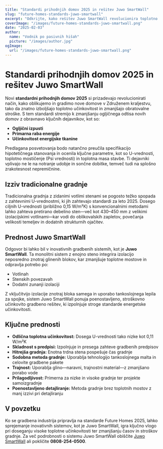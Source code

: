 ```yaml
---
title: "Standardi prihodnjih domov 2025 in rešitev Juwo SmartWall"
slug: "future-homes-standards-juwo-smartwall"
excerpt: "Odkrijte, kako rešitev Juwo SmartWall revolucionira toplotno učinkovitost in gradbene standarde za prihodnje domove."
coverImage: "/images/future-homes-standards-juwo-smartwall.png"
date: "2025-02-03"
author:
  name: "Vodnik po pasivnih hišah"
  picture: "/images/author.jpg"
ogImage:
  url: "/images/future-homes-standards-juwo-smartwall.png"
---
```


# Standardi prihodnjih domov 2025 in rešitev Juwo SmartWall

Novi **standardni prihodnjih domov 2025** si prizadevajo revolucionirati način, kako oblikujemo in gradimo nove domove v Združenem kraljestvu, tako da znatno izboljšajo toplotno učinkovitost in zmanjšajo obratovalne stroške. S tem standardi stremijo k zmanjšanju ogljičnega odtisa novih domov z obravnavo ključnih dejavnikov, kot so:

- **Ogljični izpusti**
- **Primarna raba energije**
- **Učinkovitost energijske tkanine**

Predlagana posvetovanja bodo natančno preučila specifikacijo hipotetičnega stanovanja in ocenila ključne parametre, kot so U-vrednosti, toplotno mostičenje (Psi vrednosti) in toplotna masa stavbe. Ti dejavniki vplivajo ne le na notranje udobje in sončne dobitke, temveč tudi na splošno zrakotesnost nepremičnine.

## Izziv tradicionalne gradnje

Tradicionalna gradnja z zidanimi votlimi stenami se pogosto težko spopada z zahtevnimi U-vrednostmi, ki jih zahtevajo standardi za leto 2025. Dosego ciljnih U-vrednosti (približno 0,15 W/m²K) s konvencionalnimi metodami lahko zahteva pretirano debelino sten—več kot 430–450 mm z velikimi izolacijskimi votlinami—kar vodi do oblikovalskih zapletov, povečanja velikosti temeljev in dodatnih strukturnih ojačitev.

## Prednost Juwo SmartWall

Odgovor bi lahko bil v inovativnih gradbenih sistemih, kot je **Juwo SmartWall**. Ta monolitni sistem z enojno steno integrira izolacijo neposredno znotraj glinenih blokov, kar zmanjšuje toplotne mostove in odpravlja potrebo po:

- Votlinah
- Stenskih povezavah
- Dodatni zunanji izolaciji

Z vključitvijo izolacije znotraj bloka samega in uporabo tankoslojnega lepila za spojke, sistem Juwo SmartWall ponuja poenostavljeno, stroškovno učinkovito gradbeno rešitev, ki izpolnjuje stroge standarde energetske učinkovitosti.

## Ključne prednosti

- **Odlična toplotna učinkovitost:** Dosega U-vrednosti tako nizke kot 0,11 W/m²K
- **Skladnost s predpisi:** Izpolnjuje in presega zahteve gradbenih predpisov
- **Hitrejša gradnja:** Enotna trdna stena pospešuje čas gradnje
- **Sodobna metoda gradnje:** Uporablja tehnologijo tankoslojnega malta in celovite gradbene pakete
- **Trajnost:** Uporablja glino—naravni, trajnostni material—z zmanjšano porabo vode
- **Prilagodljivost:** Primerna za nizke in visoke gradnje ter projekte samoizgradnje
- **Poenostavljeno detajliranje:** Metoda gradnje brez toplotnih mostov z manj izzivi pri detajliranju

## V povzetku

Ko se gradbena industrija pripravlja na standarde Future Homes 2025, lahko sprejemanje inovativnih sistemov, kot je Juwo SmartWall, igra ključno vlogo pri doseganju visoke toplotne učinkovitosti ter zmanjšanju časov in stroškov gradnje. Za več podrobnosti o sistemu Juwo SmartWall obiščite [Juwo SmartWall](http://www.Juwo-SmartWall.co.uk) ali pokličite **0808-254-0500**.